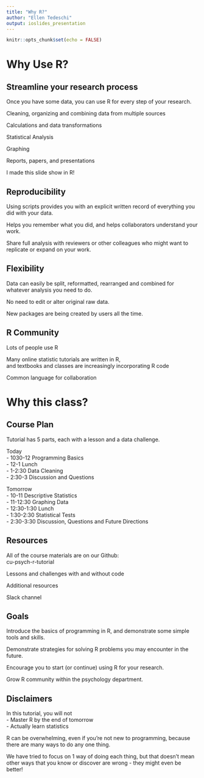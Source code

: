 ```yaml
---
title: "Why R?"
author: "Ellen Tedeschi"
output: ioslides_presentation
---
```


```r
knitr::opts_chunk$set(echo = FALSE)
```

# Why Use R?

## Streamline your research process {.build}

Once you have some data, you can use R for every step of your research.  

Cleaning, organizing and combining data from multiple sources  

Calculations and data transformations  

Statistical Analysis  

Graphing  

Reports, papers, and presentations  

I made this slide show in R!  

## Reproducibility {.build}

Using scripts provides you with an explicit written record of everything you did with your data.  

Helps you remember what you did, and helps collaborators understand your work.  

Share full analysis with reviewers or other colleagues who might want to replicate or expand on your work.   

## Flexibility {.build}

Data can easily be split, reformatted, rearranged and combined for whatever analysis you need to do.  

No need to edit or alter original raw data.  

New packages are being created by users all the time.  

## R Community {.build}

Lots of people use R  

Many online statistic tutorials are written in R,  
and textbooks and classes are increasingly incorporating R code  

Common language for collaboration  

# Why this class?

## Course Plan {.build}
Tutorial has 5 parts, each with a lesson and a data challenge.

Today  
- 1030-12 Programming Basics  
- 12-1 Lunch  
- 1-2:30 Data Cleaning  
- 2:30-3 Discussion and Questions  

Tomorrow  
- 10-11 Descriptive Statistics  
- 11-12:30 Graphing Data  
- 12:30-1:30 Lunch  
- 1:30-2:30 Statistical Tests  
- 2:30-3:30 Discussion, Questions and Future Directions  

## Resources {.build}

All of the course materials are on our Github:  
cu-psych-r-tutorial  

Lessons and challenges with and without code  

Additional resources   

Slack channel  

## Goals {.build}

Introduce the basics of programming in R, and demonstrate some simple tools and skills.  

Demonstrate strategies for solving R problems you may encounter in the future.    

Encourage you to start (or continue) using R for your research.  

Grow R community within the psychology department.

## Disclaimers {.build}

In this tutorial, you will not  
- Master R by the end of tomorrow  
- Actually learn statistics  

R can be overwhelming, even if you're not new to programming, because there are many ways to do any one thing.  

We have tried to focus on 1 way of doing each thing, but that doesn't mean other ways that you know or discover are wrong - they might even be better!
